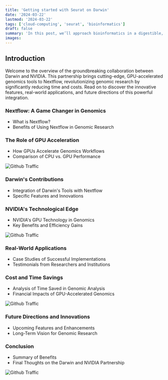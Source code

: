 ```yaml
---
title: 'Getting started with Seurat on Darwin'
date: '2024-03-22'
lastmod: '2024-03-22'
tags: ['cloud-computing', 'seurat', 'bioinformatics']
draft: false
summary: 'In this post, we’ll approach bioinformatics in a digestible, beginner-friendly manner, focusing on the why and how by what I believe to be the best way to learn: reproducing data from existing papers.'
images:
---
```



## Introduction

Welcome to the overview of the groundbreaking collaboration between Darwin and NVIDIA. This partnership brings cutting-edge, GPU-accelerated genomics tools to Nextflow, revolutionizing genomic research by significantly reducing time and costs. Read on to discover the innovative features, real-world applications, and future directions of this powerful integration.

### Nextflow: A Game Changer in Genomics
- What is Nextflow?
- Benefits of Using Nextflow in Genomic Research

### The Role of GPU Acceleration
- How GPUs Accelerate Genomics Workflows
- Comparison of CPU vs. GPU Performance

![Github Traffic](/static/images/seurat.png)

### Darwin's Contributions
- Integration of Darwin's Tools with Nextflow
- Specific Features and Innovations

### NVIDIA's Technological Edge
- NVIDIA's GPU Technology in Genomics
- Key Benefits and Efficiency Gains

![Github Traffic](/static/images/seurat_1.png)

### Real-World Applications
- Case Studies of Successful Implementations
- Testimonials from Researchers and Institutions

### Cost and Time Savings
- Analysis of Time Saved in Genomic Analysis
- Financial Impacts of GPU-Accelerated Genomics

![Github Traffic](/static/images/seurat_2.png)

### Future Directions and Innovations
- Upcoming Features and Enhancements
- Long-Term Vision for Genomic Research

### Conclusion
- Summary of Benefits
- Final Thoughts on the Darwin and NVIDIA Partnership

![Github Traffic](/static/images/seurat_3.png)
